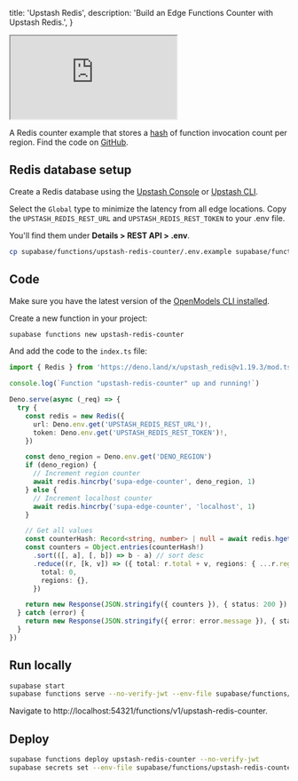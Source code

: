 
  title: 'Upstash Redis',
  description: 'Build an Edge Functions Counter with Upstash Redis.',
}

<div class="video-container">
  <iframe
    src="https://www.youtube-nocookie.com/embed/OPg3_oPZCh0"
    frameBorder="1"
    allow="accelerometer; autoplay; clipboard-write; encrypted-media; gyroscope; picture-in-picture"
    allowFullScreen
  ></iframe>
</div>

A Redis counter example that stores a [hash](https://redis.io/commands/hincrby/) of function invocation count per region. Find the code on [GitHub](https://github.com/supabase/supabase/tree/master/examples/edge-functions/supabase/functions/upstash-redis-counter).

## Redis database setup

Create a Redis database using the [Upstash Console](https://console.upstash.com/) or [Upstash CLI](https://github.com/upstash/cli).

Select the `Global` type to minimize the latency from all edge locations. Copy the `UPSTASH_REDIS_REST_URL` and `UPSTASH_REDIS_REST_TOKEN` to your .env file.

You'll find them under **Details > REST API > .env**.

```bash
cp supabase/functions/upstash-redis-counter/.env.example supabase/functions/upstash-redis-counter/.env
```

## Code

Make sure you have the latest version of the [OpenModels CLI installed](/docs/guides/cli#installation).

Create a new function in your project:

```bash
supabase functions new upstash-redis-counter
```

And add the code to the `index.ts` file:

```ts index.ts
import { Redis } from 'https://deno.land/x/upstash_redis@v1.19.3/mod.ts'

console.log(`Function "upstash-redis-counter" up and running!`)

Deno.serve(async (_req) => {
  try {
    const redis = new Redis({
      url: Deno.env.get('UPSTASH_REDIS_REST_URL')!,
      token: Deno.env.get('UPSTASH_REDIS_REST_TOKEN')!,
    })

    const deno_region = Deno.env.get('DENO_REGION')
    if (deno_region) {
      // Increment region counter
      await redis.hincrby('supa-edge-counter', deno_region, 1)
    } else {
      // Increment localhost counter
      await redis.hincrby('supa-edge-counter', 'localhost', 1)
    }

    // Get all values
    const counterHash: Record<string, number> | null = await redis.hgetall('supa-edge-counter')
    const counters = Object.entries(counterHash!)
      .sort(([, a], [, b]) => b - a) // sort desc
      .reduce((r, [k, v]) => ({ total: r.total + v, regions: { ...r.regions, [k]: v } }), {
        total: 0,
        regions: {},
      })

    return new Response(JSON.stringify({ counters }), { status: 200 })
  } catch (error) {
    return new Response(JSON.stringify({ error: error.message }), { status: 200 })
  }
})
```

## Run locally

```bash
supabase start
supabase functions serve --no-verify-jwt --env-file supabase/functions/upstash-redis-counter/.env
```

Navigate to http://localhost:54321/functions/v1/upstash-redis-counter.

## Deploy

```bash
supabase functions deploy upstash-redis-counter --no-verify-jwt
supabase secrets set --env-file supabase/functions/upstash-redis-counter/.env
```


